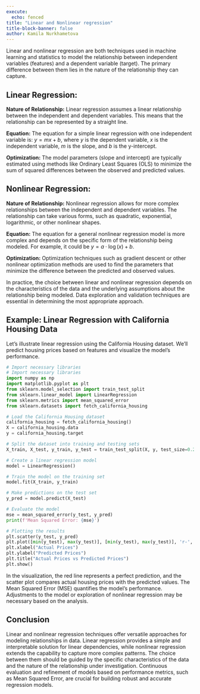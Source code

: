 ```yaml
---
execute:
  echo: fenced
title: "Linear and Nonlinear regression"
title-block-banner: false
author: Kamila Nurkhametova
---
```



Linear and nonlinear regression are both techniques used in machine learning and statistics to model the relationship between independent variables (features) and a dependent variable (target). The primary difference between them lies in the nature of the relationship they can capture.

## Linear Regression:

**Nature of Relationship:**
Linear regression assumes a linear relationship between the independent and dependent variables. This means that the relationship can be represented by a straight line.

**Equation:**
The equation for a simple linear regression with one independent variable is: $y = mx + b$, where $y$ is the dependent variable, $x$ is the independent variable, $m$ is the slope, and $b$ is the y-intercept.

**Optimization:**
The model parameters (slope and intercept) are typically estimated using methods like Ordinary Least Squares (OLS) to minimize the sum of squared differences between the observed and predicted values.

## Nonlinear Regression:

**Nature of Relationship:**
Nonlinear regression allows for more complex relationships between the independent and dependent variables. The relationship can take various forms, such as quadratic, exponential, logarithmic, or other nonlinear shapes.

**Equation:**
The equation for a general nonlinear regression model is more complex and depends on the specific form of the relationship being modeled. For example, it could be $y = a \cdot \log(x) + b$.

**Optimization:**
Optimization techniques such as gradient descent or other nonlinear optimization methods are used to find the parameters that minimize the difference between the predicted and observed values.


In practice, the choice between linear and nonlinear regression depends on the characteristics of the data and the underlying assumptions about the relationship being modeled. Data exploration and validation techniques are essential in determining the most appropriate approach.

## Example: Linear Regression with California Housing Data

Let's illustrate linear regression using the California Housing dataset. We'll predict housing prices based on features and visualize the model's performance.

```python
# Import necessary libraries
# Import necessary libraries
import numpy as np
import matplotlib.pyplot as plt
from sklearn.model_selection import train_test_split
from sklearn.linear_model import LinearRegression
from sklearn.metrics import mean_squared_error
from sklearn.datasets import fetch_california_housing

# Load the California Housing dataset
california_housing = fetch_california_housing()
X = california_housing.data
y = california_housing.target

# Split the dataset into training and testing sets
X_train, X_test, y_train, y_test = train_test_split(X, y, test_size=0.2, random_state=42)

# Create a linear regression model
model = LinearRegression()

# Train the model on the training set
model.fit(X_train, y_train)

# Make predictions on the test set
y_pred = model.predict(X_test)

# Evaluate the model
mse = mean_squared_error(y_test, y_pred)
print(f'Mean Squared Error: {mse}')

# Plotting the results
plt.scatter(y_test, y_pred)
plt.plot([min(y_test), max(y_test)], [min(y_test), max(y_test)], 'r-', lw=2)
plt.xlabel("Actual Prices")
plt.ylabel("Predicted Prices")
plt.title("Actual Prices vs Predicted Prices")
plt.show()

```

In the visualization, the red line represents a perfect prediction, and the scatter plot compares actual housing prices with the predicted values. The Mean Squared Error (MSE) quantifies the model's performance. Adjustments to the model or exploration of nonlinear regression may be necessary based on the analysis.

## Conclusion

Linear and nonlinear regression techniques offer versatile approaches for modeling relationships in data. Linear regression provides a simple and interpretable solution for linear dependencies, while nonlinear regression extends the capability to capture more complex patterns. The choice between them should be guided by the specific characteristics of the data and the nature of the relationship under investigation. Continuous evaluation and refinement of models based on performance metrics, such as Mean Squared Error, are crucial for building robust and accurate regression models.

